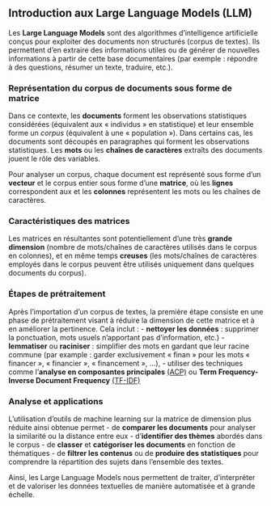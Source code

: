 ## Introduction aux Large Language Models (LLM) 

Les **Large Language Models** sont des algorithmes d’intelligence artificielle conçus pour exploiter des documents non structurés (corpus de textes). Ils permettent d'en extraire des informations utiles ou de générer de nouvelles informations à partir de cette base documentaires (par exemple : répondre à des questions, résumer un texte, traduire, etc.).


### Représentation du corpus de documents sous forme de matrice

Dans ce contexte, les **documents** forment les observations statistiques considérées (équivalent aux « individus » en statistique) et leur ensemble forme un *corpus* (équivalent à une « population »). Dans certains cas, les documents sont découpés en paragraphes qui forment les observations statistiques. Les **mots** ou les **chaînes de caractères** extraîts des documents jouent le rôle des variables.

Pour analyser un corpus, chaque document est représenté sous forme d'un **vecteur** et le corpus entier sous forme d'une **matrice**, où les **lignes** correspondent aux et les **colonnes** représentent les mots ou les chaînes de caractères.


### Caractéristiques des matrices

Les matrices en résultantes sont potentiellement d’une très **grande dimension** (nombre de mots/chaînes de caractères utilisés dans le corpus en colonnes), et en même temps **creuses** (les mots/chaînes de caractères employés dans le corpus peuvent être utilisés uniquement dans quelques documents du corpus).


### Étapes de prétraitement

Après l’importation d’un corpus de textes, la première étape consiste en une phase de prétraitement visant à réduire la dimension de cette matrice et à en améliorer la pertinence. Cela inclut :
- **nettoyer les données** : supprimer la ponctuation, mots usuels n’apportant pas d’information, etc.) 
- **lemmatiser** ou **raciniser** : simplifier des mots en gardant que leur racine commune (par example : garder exclusivement « finan » pour les mots « financer », « financier », « financement », …), 
- utiliser des techniques comme l'**analyse en composantes principales** [(ACP)](https://fr.wikipedia.org/wiki/Analyse_en_composantes_principales) ou **Term Frequency-Inverse Document Frequency** 
[(TF-IDF)](https://fr.wikipedia.org/wiki/TF-IDF)


### Analyse et applications
L’utilisation d’outils de machine learning sur la matrice de dimension plus réduite ainsi obtenue permet 
- de **comparer les documents** pour analyser la similarité ou la distance entre eux
- d’**identifier des thèmes** abordés dans le corpus 
- de **classer** et **catégoriser les documents** en fonction de thématiques
- de **filtrer les contenus** ou de **produire des statistiques** pour comprendre la répartition des sujets dans l'ensemble des textes.

Ainsi, les Large Language Models nous permettent de traiter, d'interpréter et de valoriser les données textuelles de manière automatisée et à grande échelle.
